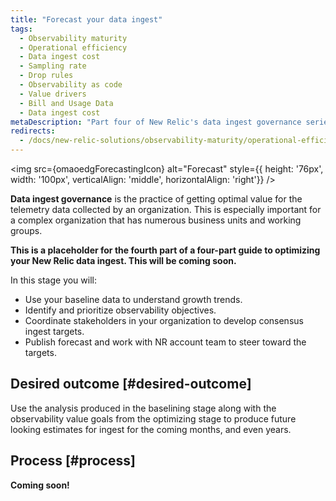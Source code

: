```yaml
---
title: "Forecast your data ingest"
tags:
  - Observability maturity
  - Operational efficiency
  - Data ingest cost
  - Sampling rate
  - Drop rules
  - Observability as code
  - Value drivers
  - Bill and Usage Data
  - Data ingest cost
metaDescription: "Part four of New Relic's data ingest governance series on optimizing how you ingest and use your telemetry data: this focuses on forecasting data ingest."
redirects: 
  - /docs/new-relic-solutions/observability-maturity/operational-efficiency/dg-forecasting
---
```



<img
  src={omaoedgForecastingIcon}
  alt="Forecast"
  style={{ height: '76px', width: '100px', verticalAlign: 'middle', horizontalAlign: 'right'}}
/>

**Data ingest governance** is the practice of getting optimal value for the telemetry data collected by an organization. This is especially important for a complex organization that has numerous business units and working groups. 

**This is a placeholder for the fourth part of a four-part guide to optimizing your New Relic data ingest. This will be coming soon.**

In this stage you will:
* Use your baseline data to understand growth trends.
* Identify and prioritize observability objectives.
* Coordinate stakeholders in your organization to develop consensus ingest targets.
* Publish forecast and work with NR account team to steer toward the targets.

## Desired outcome [#desired-outcome]

Use the analysis produced in the baselining stage along with the observability value goals from the optimizing stage to produce future looking estimates for ingest for the coming months, and even years.

## Process [#process]

**Coming soon!**
